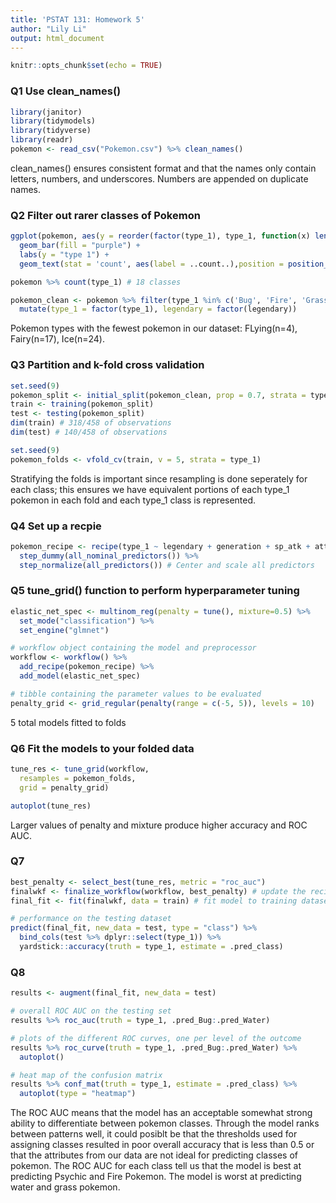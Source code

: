 ```yaml
---
title: 'PSTAT 131: Homework 5'
author: "Lily Li"
output: html_document
---
```


```r
knitr::opts_chunk$set(echo = TRUE)
```
### Q1 Use clean_names()
```r
library(janitor)
library(tidymodels)
library(tidyverse)
library(readr)
pokemon <- read_csv("Pokemon.csv") %>% clean_names()
```

clean_names() ensures consistent format and that the names only contain letters, numbers, and underscores. Numbers are appended on duplicate names.

### Q2 Filter out rarer classes of Pokemon
```r
ggplot(pokemon, aes(y = reorder(factor(type_1), type_1, function(x) length(x)))) +
  geom_bar(fill = "purple") +
  labs(y = "type 1") +
  geom_text(stat = 'count', aes(label = ..count..),position = position_stack(vjust = 0.8))

pokemon %>% count(type_1) # 18 classes

pokemon_clean <- pokemon %>% filter(type_1 %in% c('Bug', 'Fire', 'Grass', 'Normal', 'Water', 'Psychic')) %>%
  mutate(type_1 = factor(type_1), legendary = factor(legendary))
```

Pokemon types with the fewest pokemon in our dataset: FLying(n=4), Fairy(n=17), Ice(n=24).

### Q3 Partition and k-fold cross validation
```r
set.seed(9)
pokemon_split <- initial_split(pokemon_clean, prop = 0.7, strata = type_1)
train <- training(pokemon_split)
test <- testing(pokemon_split)
dim(train) # 318/458 of observations
dim(test) # 140/458 of observations

set.seed(9)
pokemon_folds <- vfold_cv(train, v = 5, strata = type_1)
```

Stratifying the folds is important since resampling is done seperately for each class; this ensures we have equivalent portions of each type_1 pokemon in each fold and each type_1 class is represented.

### Q4 Set up a recpie
```r
pokemon_recipe <- recipe(type_1 ~ legendary + generation + sp_atk + attack + speed + defense + hp + sp_def, data = pokemon_clean) %>%
  step_dummy(all_nominal_predictors()) %>%
  step_normalize(all_predictors()) # Center and scale all predictors
```

### Q5 tune_grid() function to perform hyperparameter tuning
```r
elastic_net_spec <- multinom_reg(penalty = tune(), mixture=0.5) %>% 
  set_mode("classification") %>% 
  set_engine("glmnet") 

# workflow object containing the model and preprocessor
workflow <- workflow() %>% 
  add_recipe(pokemon_recipe) %>% 
  add_model(elastic_net_spec)

# tibble containing the parameter values to be evaluated
penalty_grid <- grid_regular(penalty(range = c(-5, 5)), levels = 10)
```

5 total models fitted to folds

### Q6 Fit the models to your folded data 
```r
tune_res <- tune_grid(workflow,
  resamples = pokemon_folds, 
  grid = penalty_grid)

autoplot(tune_res)
```

Larger values of penalty and mixture produce higher accuracy and ROC AUC.

### Q7
```r
best_penalty <- select_best(tune_res, metric = "roc_auc")
finalwkf <- finalize_workflow(workflow, best_penalty) # update the recipe by replacing tune() with the value of best_penalty
final_fit <- fit(finalwkf, data = train) # fit model to training dataset

# performance on the testing dataset
predict(final_fit, new_data = test, type = "class") %>%
  bind_cols(test %>% dplyr::select(type_1)) %>%
  yardstick::accuracy(truth = type_1, estimate = .pred_class)
```
### Q8
```r
results <- augment(final_fit, new_data = test) 

# overall ROC AUC on the testing set
results %>% roc_auc(truth = type_1, .pred_Bug:.pred_Water)

# plots of the different ROC curves, one per level of the outcome
results %>% roc_curve(truth = type_1, .pred_Bug:.pred_Water) %>% 
  autoplot()

# heat map of the confusion matrix
results %>% conf_mat(truth = type_1, estimate = .pred_class) %>% 
  autoplot(type = "heatmap")
```
The ROC AUC means that the model has an acceptable somewhat strong ability to differentiate between pokemon classes. Through the model ranks between patterns well, it could posiblt be that the thresholds used for assigning classes resulted in poor overall accuracy that is less than 0.5 or that the attributes from our data are not ideal for predicting classes of pokemon. The ROC AUC for each class tell us that the model is best at predicting Psychic and Fire Pokemon. The model is worst at predicting water and grass pokemon.